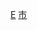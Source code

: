 {{Catnav|頁面分類|地理|國家|首都|亞洲首都|台北市|台北市交通|台北市道路}}
{{Catnav|頁面分類|頁面分類|……|交通|道路運輸|公路|台灣公路|台灣快速公路}}

[[Category:台北市道路|E]]
[[Category:台灣快速道路|市]]